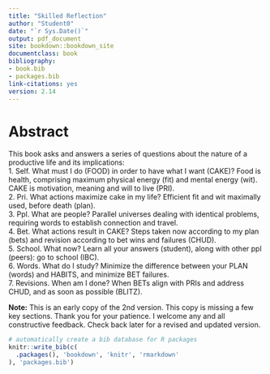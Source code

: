 ```yaml
--- 
title: "Skilled Reflection"
author: "Student0"
date: "`r Sys.Date()`"
output: pdf_document
site: bookdown::bookdown_site
documentclass: book
bibliography:
- book.bib
- packages.bib
link-citations: yes
version: 2.14
---
```


<!-- ![](Sr-fig_1-1.svg) -->

# Abstract {-}

This book asks and answers a series of questions about the nature of a productive life and its implications:  
1. Self. What must I do (FOOD) in order to have what I want (CAKE)? Food is 
health, comprising maximum physical energy (fit) and mental energy (wit). CAKE 
is motivation, meaning and will to live (PRI).  
2.	Pri. What actions maximize cake in my life? Efficient fit and wit maximally used, 
before death (plan).  
3.	Ppl. What are people? Parallel universes dealing with identical problems, requiring words to establish connection and travel.  
4.	Bet. What actions result in CAKE? Steps taken now according to my plan (bets) 
and revision according to bet wins and failures (CHUD).  
5.	School. What now? Learn all your answers (student), along with other ppl 
(peers): go to school (IBC).   
6.	Words. What do I study? Minimize the difference between your PLAN (words) and HABITS,  and minimize BET 
failures.  
7.	Revisions. When am I done? When BETs align with PRIs and address CHUD, and as soon as possible 
(BLITZ).  


**Note:** This is an early copy of the 2nd version. This copy is missing a few key sections. Thank you for your patience. I welcome any and all constructive feedback. Check back later for a revised and updated version.

```r
# automatically create a bib database for R packages
knitr::write_bib(c(
  .packages(), 'bookdown', 'knitr', 'rmarkdown'
), 'packages.bib')
```
